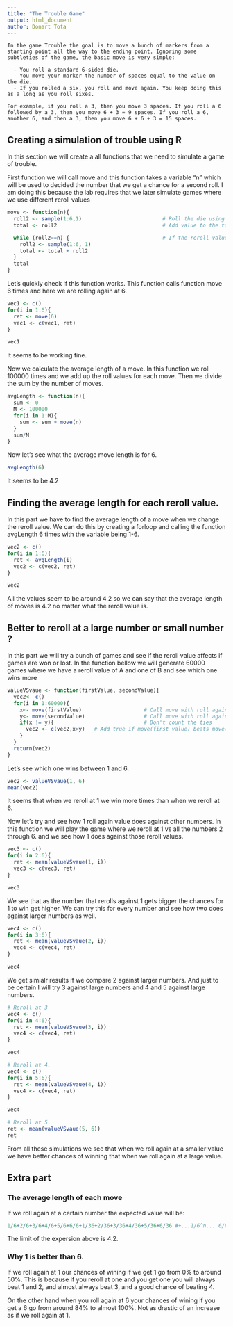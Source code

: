 ```yaml
---
title: "The Trouble Game" 
output: html_document
author: Donart Tota
---
```


```
In the game Trouble the goal is to move a bunch of markers from a starting point all the way to the ending point. Ignoring some subtleties of the game, the basic move is very simple:
  
  - You roll a standard 6-sided die.
  - You move your marker the number of spaces equal to the value on the die.
  - If you rolled a six, you roll and move again. You keep doing this as a long as you roll sixes.

For example, if you roll a 3, then you move 3 spaces. If you roll a 6 followed by a 3, then you move 6 + 3 = 9 spaces. If you roll a 6, another 6, and then a 3, then you move 6 + 6 + 3 = 15 spaces.
```

## Creating a simulation of trouble using R

In this section we will create a all functions that we need to simulate a game of trouble. 

First function we will call move and this function takes a variable "n" which will be used to decided the number that we get a chance for a second roll. I am doing this because the lab requires that we later simulate games where we use different reroll values 
```r
move <- function(n){
  roll2 <- sample(1:6,1)                          # Roll the die using smaple
  total <- roll2                                  # Add value to the total

  while (roll2==n) {                              # If the reroll value is rolled, Roll again 
    roll2 <- sample(1:6, 1)
    total <- total + roll2
  }
  total
}
```

Let's quickly check if this function works. This function calls function move 6 times and here we are rolling again at 6. 
```r
vec1 <- c()
for(i in 1:6){
  ret <- move(6)
  vec1 <- c(vec1, ret)
}

vec1

```
It seems to be working fine. 

Now we calculate the average length of a move. In this function we roll 100000 times and we add up the roll values for each move. Then we divide the sum by the number of moves. 

```r
avgLength <- function(n){   
  sum <- 0                 
  M <- 100000               
  for(i in 1:M){
    sum <- sum + move(n)     
  }
  sum/M                     
}
```

Now let's see what the average move length is for 6. 
```r
avgLength(6)
```
It seems to be 4.2


## Finding the average length for each reroll value. 

In this part we have to find the average length of a move when we change the reroll value. We can do this by creating a forloop and calling the function avgLength 6 times with the variable being 1-6. 

```r
vec2 <- c()
for(i in 1:6){
  ret <- avgLength(i)
  vec2 <- c(vec2, ret)
}

vec2
```
All the values seem to be around 4.2 so we can say that the average length of moves is 4.2 no matter what the reroll value is. 

## Better to reroll at a large number or small number ?

In this part we will try a bunch of games and see if the reroll value affects if games are won or lost. 
In the function bellow we will generate 60000 games where we have a reroll value of A and one of B and see which one wins more
```r
valueVSvaue <- function(firstValue, secondValue){
  vec2<- c()
  for(i in 1:60000){
    x<- move(firstValue)                    # Call move with roll again value at first value
    y<- move(secondValue)                   # Call move with roll again value at second vaue
    if(x != y){                             # Don't count the ties 
      vec2 <- c(vec2,x>y)   # Add true if move(first value) beats move(second value), otherwise add false 
    }
  }
  return(vec2)
}
```

Let's see which one wins between 1 and 6. 
```r
vec2 <- valueVSvaue(1, 6)
mean(vec2)
```
It seems that when we reroll at 1 we win more times than when we reroll at 6. 

Now let's try and see how 1 roll again value does against other numbers. In this function we will play the game where we reroll at 1 vs all the numbers 2 through 6. and we see how 1 does against those reroll values. 
```r
vec3 <- c()
for(i in 2:6){
  ret <- mean(valueVSvaue(1, i))
  vec3 <- c(vec3, ret)
}

vec3
```

We see that as the number that rerolls against 1 gets bigger the chances for 1 to win get higher. We can try this for every number and see how two does against larger numbers as well. 

```r
vec4 <- c()
for(i in 3:6){
  ret <- mean(valueVSvaue(2, i))
  vec4 <- c(vec4, ret)
}

vec4
```
We get simialr results if we compare 2 against larger numbers. And just to be certain I will try 3 against large numbers and 4 and 5 against large numbers. 
```r
# Reroll at 3 
vec4 <- c()
for(i in 4:6){
  ret <- mean(valueVSvaue(3, i))
  vec4 <- c(vec4, ret)
}

vec4
```

```r
# Reroll at 4. 
vec4 <- c()
for(i in 5:6){
  ret <- mean(valueVSvaue(4, i))
  vec4 <- c(vec4, ret)
}

vec4
```

```r
# Reroll at 5. 
ret <- mean(valueVSvaue(5, 6))
ret
```
From all these simulations we see that when we roll again at a smaller value we have better chances of winning that when we roll again at a large value. 


## Extra part

### The average length of each move
If we roll again at a certain number the expected value will be:
```r
1/6+2/6+3/6+4/6+5/6+6/6+1/36+2/36+3/36+4/36+5/36+6/36 #+...1/6^n... 6/6^n 
```
The limit of the expersion above is 4.2. 

### Why 1 is better than 6. 
If we roll again at 1 our chances of wining if we get 1 go from 0% to around 50%. This is because if you reroll at one and you get one you will always beat 1 and 2, and almost always beat 3, and a good chance of beating 4. 

On the other hand when you roll again at 6 your chances of wining if you get a 6 go from around 84% to almost 100%. Not as drastic of an increase as if we roll again at 1. 


